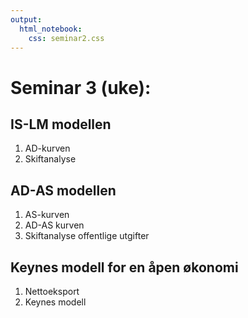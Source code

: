 ```yaml
---
output:
  html_notebook:
    css: seminar2.css
---
```


# Seminar 3 (uke): 
## IS-LM modellen
1. AD-kurven
1. Skiftanalyse

## AD-AS modellen
1. AS-kurven 
1. AD-AS kurven
1. Skiftanalyse offentlige utgifter

## Keynes modell for en åpen økonomi
1. Nettoeksport
1. Keynes modell




